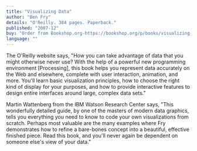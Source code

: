```yaml
---
title: "Visualizing Data"
author: "Ben Fry"
details: "O'Reilly. 384 pages. Paperback."
published: "2007-12"
buy: "Order from Bookshop.org-https://bookshop.org/p/books/visualizing-data-exploring-and-explaining-data-with-the-processing-environment-ben-fry/8160664"
language: ""
---
```


The O'Reilly website says, "How you can take advantage of data that you might otherwise never use? With the help of a powerful new programming environment [Processing], this book helps you represent data accurately on the Web and elsewhere, complete with user interaction, animation, and more. You'll learn basic visualization principles, how to choose the right kind of display for your purposes, and how to provide interactive features to design entire interfaces around large, complex data sets."

Martin Wattenberg from the IBM Watson Research Center says, "This wonderfully detailed guide, by one of the masters of modern data graphics, tells you everything you need to know to code your own visualizations from scratch. Perhaps most valuable are the many examples where Fry demonstrates how to refine a bare-bones concept into a beautiful, effective finished piece. Read this book, and you'll never again be dependent on someone else's view of your data."
